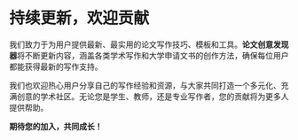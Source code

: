 # 持续更新，欢迎贡献

我们致力于为用户提供最新、最实用的论文写作技巧、模板和工具。**论文创意发现器**将不断更新内容，涵盖各类学术写作和大学申请文书的创作方法，确保每位用户都能获得最新的写作支持。

我们也欢迎热心用户分享自己的写作经验和资源，与大家共同打造一个多元化、充满创意的学术社区。无论您是学生、教师，还是专业写作者，您的贡献将为更多人提供帮助。

**期待您的加入，共同成长！**
